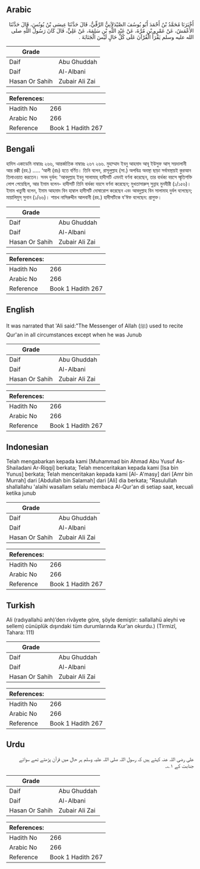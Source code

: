 ## Arabic


<div dir="rtl" lang="ar" style={{fontSize:'larger',backgroundColor:'#f8f9fa',padding:20}}>
أَخْبَرَنَا مُحَمَّدُ بْنُ أَحْمَدَ أَبُو يُوسُفَ الصَّيْدَلاَنِيُّ الرَّقِّيُّ، قَالَ حَدَّثَنَا عِيسَى بْنُ يُونُسَ، قَالَ حَدَّثَنَا الأَعْمَشُ، عَنْ عَمْرِو بْنِ مُرَّةَ، عَنْ عَبْدِ اللَّهِ بْنِ سَلِمَةَ، عَنْ عَلِيٍّ، قَالَ كَانَ رَسُولُ اللَّهِ صلى الله عليه وسلم يَقْرَأُ الْقُرْآنَ عَلَى كُلِّ حَالٍ لَيْسَ الْجَنَابَةَ ‏.‏
</div>
<div style={{backgroundColor:'#f8f9fa',padding:20, marginBottom: 10}}><table> <thead> <tr> <th>Grade</th> <th></th> </tr> </thead> <tbody> <tr><td>Daif</td><td>Abu Ghuddah</td></tr><tr><td>Daif</td><td>Al-Albani</td></tr><tr><td>Hasan Or Sahih</td><td>Zubair Ali Zai</td></tr></tbody></table><table> <thead> <tr> <th>References:</th> <th></th> </tr> </thead> <tbody><tr><td>Hadith No</td><td>266</td></tr><tr><td>Arabic No</td><td>266</td></tr><tr><td>Reference</td><td>Book 1 Hadith 267</td></tr></tbody></table></div>

## Bengali


<div dir="ltr" lang="bn" style={{fontSize:'larger',backgroundColor:'#f8f9fa',padding:20}}>
হাদিস একাডেমি নাম্বারঃ ২৬৬, আন্তর্জাতিক নাম্বারঃ ২৬৭ ২৬৬. মুহাম্মাদ ইবনু আহমাদ আবূ ইউসুফ আস্ সয়দালানী আর রক্কী (রহ.) ..... ‘আলী (রাঃ) হতে বর্ণিত। তিনি বলেন, রাসূলুল্লাহ (সা.) অপবিত্র অবস্থা ছাড়া সর্বাবস্থায়ই কুরআন তিলাওয়াত করতেন। সনদ দুর্বল: 'আবদুল্লাহ ইবনু সালামাহ্ হাদীসটি এমনই বর্ণনা করেছেন, তার বার্ধক্য বয়সে স্মৃতিশক্তি লোপ পেয়েছিল, আর ইমাম বলেন- হাদীসটি তিনি বার্ধক্য বয়সে বর্ণনা করেছেন; মুখতাসারুস্ সুন্নাহ মুনযীরী (১/১৫৬)। ইমাম খত্ত্বাবী বলেন, ইমাম আহমাদ বিন হাম্বাল হাদীসটি দোষারোপ করেছেন এবং আবদুল্লাহ বিন সালামাহ দুর্বল বলেছেন; মায়ালিমুস্ সুনান (১/৬৬)। শায়খ নাসিরুদ্দীন আলবানী (রহ.) হাদীসটিকে য'ঈফ বলেছেন: প্রাগুক্ত।
</div>
<div style={{backgroundColor:'#f8f9fa',padding:20, marginBottom: 10}}><table> <thead> <tr> <th>Grade</th> <th></th> </tr> </thead> <tbody> <tr><td>Daif</td><td>Abu Ghuddah</td></tr><tr><td>Daif</td><td>Al-Albani</td></tr><tr><td>Hasan Or Sahih</td><td>Zubair Ali Zai</td></tr></tbody></table><table> <thead> <tr> <th>References:</th> <th></th> </tr> </thead> <tbody><tr><td>Hadith No</td><td>266</td></tr><tr><td>Arabic No</td><td>266</td></tr><tr><td>Reference</td><td>Book 1 Hadith 267</td></tr></tbody></table></div>

## English


<div dir="ltr" lang="en" style={{fontSize:'larger',backgroundColor:'#f8f9fa',padding:20}}>
It was narrated that 'Ali said:"The Messenger of Allah (ﷺ) used to recite Qur'an in all circumstances except when he was Junub
</div>
<div style={{backgroundColor:'#f8f9fa',padding:20, marginBottom: 10}}><table> <thead> <tr> <th>Grade</th> <th></th> </tr> </thead> <tbody> <tr><td>Daif</td><td>Abu Ghuddah</td></tr><tr><td>Daif</td><td>Al-Albani</td></tr><tr><td>Hasan Or Sahih</td><td>Zubair Ali Zai</td></tr></tbody></table><table> <thead> <tr> <th>References:</th> <th></th> </tr> </thead> <tbody><tr><td>Hadith No</td><td>266</td></tr><tr><td>Arabic No</td><td>266</td></tr><tr><td>Reference</td><td>Book 1 Hadith 267</td></tr></tbody></table></div>

## Indonesian


<div dir="ltr" lang="id" style={{fontSize:'larger',backgroundColor:'#f8f9fa',padding:20}}>
Telah mengabarkan kepada kami [Muhammad bin Ahmad Abu Yusuf As-Shailadani Ar-Riqqi] berkata; Telah menceritakan kepada kami [Isa bin Yunus] berkata; Telah menceritakan kepada kami [Al- A'masy] dari [Amr bin Murrah] dari [Abdullah bin Salamah] dari [Ali] dia berkata; "Rasulullah shallallahu 'alaihi wasallam selalu membaca Al-Qur'an di setiap saat, kecuali ketika junub
</div>
<div style={{backgroundColor:'#f8f9fa',padding:20, marginBottom: 10}}><table> <thead> <tr> <th>Grade</th> <th></th> </tr> </thead> <tbody> <tr><td>Daif</td><td>Abu Ghuddah</td></tr><tr><td>Daif</td><td>Al-Albani</td></tr><tr><td>Hasan Or Sahih</td><td>Zubair Ali Zai</td></tr></tbody></table><table> <thead> <tr> <th>References:</th> <th></th> </tr> </thead> <tbody><tr><td>Hadith No</td><td>266</td></tr><tr><td>Arabic No</td><td>266</td></tr><tr><td>Reference</td><td>Book 1 Hadith 267</td></tr></tbody></table></div>

## Turkish


<div dir="ltr" lang="tr" style={{fontSize:'larger',backgroundColor:'#f8f9fa',padding:20}}>
Ali (radıyallahü anh)’den rivâyete göre, şöyle demiştir: sallallahü aleyhi ve sellem) cünüplük dışındaki tüm durumlarında Kur’an okurdu.) (Tirmizî, Tahara: 111)
</div>
<div style={{backgroundColor:'#f8f9fa',padding:20, marginBottom: 10}}><table> <thead> <tr> <th>Grade</th> <th></th> </tr> </thead> <tbody> <tr><td>Daif</td><td>Abu Ghuddah</td></tr><tr><td>Daif</td><td>Al-Albani</td></tr><tr><td>Hasan Or Sahih</td><td>Zubair Ali Zai</td></tr></tbody></table><table> <thead> <tr> <th>References:</th> <th></th> </tr> </thead> <tbody><tr><td>Hadith No</td><td>266</td></tr><tr><td>Arabic No</td><td>266</td></tr><tr><td>Reference</td><td>Book 1 Hadith 267</td></tr></tbody></table></div>

## Urdu


<div dir="rtl" lang="ur" style={{fontSize:'larger',backgroundColor:'#f8f9fa',padding:20}}>
علی رضی اللہ عنہ کہتے ہیں کہ رسول اللہ صلی اللہ علیہ وسلم ہر حال میں قرآن پڑھتے تھے سوائے جنابت کے ۱؎۔
</div>
<div style={{backgroundColor:'#f8f9fa',padding:20, marginBottom: 10}}><table> <thead> <tr> <th>Grade</th> <th></th> </tr> </thead> <tbody> <tr><td>Daif</td><td>Abu Ghuddah</td></tr><tr><td>Daif</td><td>Al-Albani</td></tr><tr><td>Hasan Or Sahih</td><td>Zubair Ali Zai</td></tr></tbody></table><table> <thead> <tr> <th>References:</th> <th></th> </tr> </thead> <tbody><tr><td>Hadith No</td><td>266</td></tr><tr><td>Arabic No</td><td>266</td></tr><tr><td>Reference</td><td>Book 1 Hadith 267</td></tr></tbody></table></div>